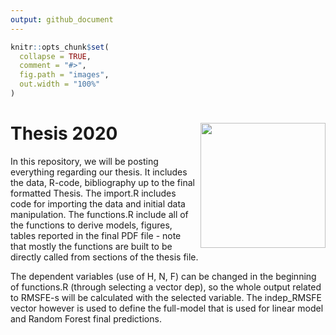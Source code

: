 ```yaml
---
output: github_document
---
```



```r
knitr::opts_chunk$set(
  collapse = TRUE,
  comment = "#>",
  fig.path = "images",
  out.width = "100%"
)
```
# Thesis 2020 <img src="images/SSE_logo.png" align="right" width ="200" height="200"/>

In this repository, we will be posting everything regarding our thesis. It includes the data, R-code, bibliography up to the final formatted Thesis.
The import.R includes code for importing the data and initial data manipulation. The functions.R include all of the functions to derive models, figures, tables reported in the final PDF file - note that mostly the functions are built to be directly called from sections of the thesis file. 

The dependent variables (use of H, N, F) can be changed in the beginning of functions.R (through selecting a vector dep), so the whole output related to RMSFE-s will be calculated with the selected variable. The indep_RMSFE vector however is used to define the full-model that is used for linear model and Random Forest final predictions.

